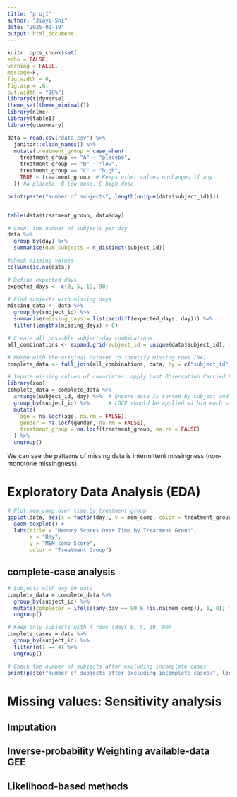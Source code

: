 ```yaml
---
title: "proj1"
author: "Jiayi Shi"
date: "2025-02-19"
output: html_document
---
```


```r
knitr::opts_chunk$set(
echo = FALSE,
warning = FALSE,
message=F,
fig.width = 6,
fig.asp = .6,
out.width = "90%")
library(tidyverse)
theme_set(theme_minimal())
library(nlme)
library(table1)
library(gtsummary)
```

```r
data = read.csv("data.csv") %>% 
  janitor::clean_names() %>% 
  mutate(treatment_group = case_when(
    treatment_group == "A" ~ "placebo",
    treatment_group == "B" ~ "low",
    treatment_group == "C" ~ "high",
    TRUE ~ treatment_group  # Keeps other values unchanged if any
  )) #A placebo, B low dose, C high dose

print(paste("Number of subjects", length(unique(data$subject_id))))


table(data$treatment_group, data$day)

# Count the number of subjects per day
data %>%
  group_by(day) %>%
  summarise(num_subjects = n_distinct(subject_id))

#check missing values
colSums(is.na(data))

# Define expected days
expected_days <- c(0, 5, 19, 90)

# Find subjects with missing days
missing_data <- data %>%
  group_by(subject_id) %>%
  summarise(missing_days = list(setdiff(expected_days, day))) %>%
  filter(lengths(missing_days) > 0)

# Create all possible subject-day combinations
all_combinations <- expand.grid(subject_id = unique(data$subject_id), day = expected_days)

# Merge with the original dataset to identify missing rows (NA)
complete_data <- full_join(all_combinations, data, by = c("subject_id", "day"))

# Impute missing values of covariates: apply Last Observation Carried Forward (LOCF) to age, gender, and treatment_group
library(zoo)
complete_data = complete_data %>% 
  arrange(subject_id, day) %>%  # Ensure data is sorted by subject and time
  group_by(subject_id) %>%      # LOCF should be applied within each subject
  mutate(
    age = na.locf(age, na.rm = FALSE),
    gender = na.locf(gender, na.rm = FALSE),
    treatment_group = na.locf(treatment_group, na.rm = FALSE)
  ) %>%
  ungroup()
```

We can see the patterns of missing data is intermittent missingness (non-monotone missingness). 

# Exploratory Data Analysis (EDA)

```r
# Plot mem_comp over time by treatment group
ggplot(data, aes(x = factor(day), y = mem_comp, color = treatment_group)) +
  geom_boxplot() +
  labs(title = "Memory Scores Over Time by Treatment Group",
       x = "Day",
       y = "MEM_comp Score",
       color = "Treatment Group")
```

## complete-case analysis

```r
# Subjects with day 90 data
complete_data = complete_data %>%
  group_by(subject_id) %>%
  mutate(completer = ifelse(any(day == 90 & !is.na(mem_comp)), 1, 0)) %>%
  ungroup()

# Keep only subjects with 4 rows (days 0, 5, 19, 90)
complete_cases = data %>%
  group_by(subject_id) %>%
  filter(n() == 4) %>% 
  ungroup()

# Check the number of subjects after excluding incomplete cases
print(paste("Number of subjects after excluding incomplete cases:", length(unique(complete_cases$subject_id))))
```

# Missing values: Sensitivity analysis 
## Imputation

## Inverse-probability Weighting available-data GEE

## Likelihood-based methods

